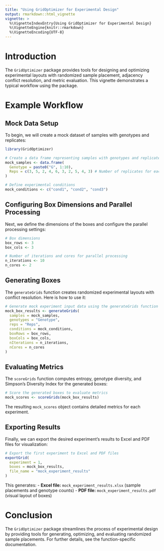 ```yaml
---
title: "Using GridOptimizer for Experimental Design"
output: rmarkdown::html_vignette
vignette: >
  %\VignetteIndexEntry{Using GridOptimizer for Experimental Design}
  %\VignetteEngine{knitr::rmarkdown}
  %\VignetteEncoding{UTF-8}
---
```


# Introduction

The `GridOptimizer` package provides tools for designing and optimizing experimental layouts with randomized sample placement, adjacency conflict resolution, and metric evaluation. This vignette demonstrates a typical workflow using the package.

# Example Workflow

## Mock Data Setup

To begin, we will create a mock dataset of samples with genotypes and replicates:

```r
library(GridOptimizer)

# Create a data frame representing samples with genotypes and replicates
mock_samples <- data.frame(
  Genotype = paste0("G", 1:10),
  Reps = c(3, 5, 2, 4, 6, 3, 2, 5, 4, 3) # Number of replicates for each genotype
)

# Define experimental conditions
mock_conditions <- c("cond1", "cond2", "cond3")
```

## Configuring Box Dimensions and Parallel Processing

Next, we define the dimensions of the boxes and configure the parallel processing settings:

```r
# Box dimensions
box_rows <- 3
box_cols <- 3

# Number of iterations and cores for parallel processing
n_iterations <- 10
n_cores <- 2
```

## Generating Boxes

The `generateGrids` function creates randomized experimental layouts with conflict resolution. Here is how to use it:

```r
# Generate mock experiment input data using the generateGrids function
mock_box_results <- generateGrids(
  samples = mock_samples,
  genotypes = "Genotype",
  reps = "Reps",
  conditions = mock_conditions,
  boxRows = box_rows,
  boxCols = box_cols,
  nIterations = n_iterations,
  nCores = n_cores
)
```

## Evaluating Metrics

The `scoreGrids` function computes entropy, genotype diversity, and Simpson’s Diversity Index for the generated boxes:

```r
# Score the generated boxes to evaluate metrics
mock_scores <- scoreGrids(mock_box_results)
```

The resulting `mock_scores` object contains detailed metrics for each experiment.

## Exporting Results

Finally, we can export the desired experiment’s results to Excel and PDF files for visualization:

```r
# Export the first experiment to Excel and PDF files
exportGrid(
  experiment = 1,
  boxes = mock_box_results,
  file_name = "mock_experiment_results"
)
```

This generates:
- **Excel file:** `mock_experiment_results.xlsx` (sample placements and genotype counts)
- **PDF file:** `mock_experiment_results.pdf` (visual layout of boxes)

# Conclusion

The `GridOptimizer` package streamlines the process of experimental design by providing tools for generating, optimizing, and evaluating randomized sample placements. For further details, see the function-specific documentation.
